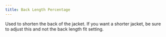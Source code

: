 ```yaml
---
title: Back Length Percentage
---
```


Used to shorten the back of the jacket. If you want a shorter jacket, be sure to adjust this and
not the back length fit setting.
